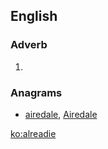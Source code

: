 ==English==

===Adverb===
{{infl|en|adverb}}

# {{obsolete spelling of|already}}

===Anagrams===
* [[airedale#English|airedale]], [[Airedale#English|Airedale]]

[[ko:alreadie]]